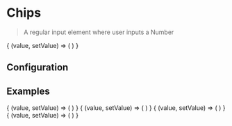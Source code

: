 
 # Chips

 > A regular input element where user inputs a Number

<CodeBlock defaultValue={[]}>
{
    (value, setValue) => (
        <Chips
            placeholder="Test placeholder"
            className="my-dropdown"
            prefixClassName="my-yoooo"
            label="This is the label"
            value={['a', 'b', 'b']}
            onChange={setValue}
            noDelete
        />
    )
}
</CodeBlock>

 ## Configuration

 <ConfigBlock of={Chips} />

 ## Examples

<CodeBlock title="default" defaultValue={[]}>
{
    (value, setValue) => (
        <Chips
            className="my-dropdown"
            value={value}
            onChange={setValue}
        />
    )
}
</CodeBlock>


<CodeBlock title="with label" defaultValue={[]}>
{
    (value, setValue) => (
        <Chips
            className="my-dropdown"
            prefixClassName="my-yoooo"
            label="This is the label"
            value={value}
            onChange={setValue}
        />
    )
}
</CodeBlock>


<CodeBlock title="with placeholder" defaultValue={[]}>
{
    (value, setValue) => (
        <Chips
            placeholder="Test placeholder"
            className="my-dropdown"
            prefixClassName="my-yoooo"
            value={value}
            onChange={setValue}
        />
    )
}
</CodeBlock>

<CodeBlock title="Disabled" defaultValue={[]}>
{
    (value, setValue) => (
        <Chips
            placeholder="Test placeholder"
            className="my-dropdown"
            prefixClassName="my-yoooo"
            label="This is the label"
            value={['a', 'b', 'v']}
            onChange={setValue}
            disabled
        />
    )
}
</CodeBlock>